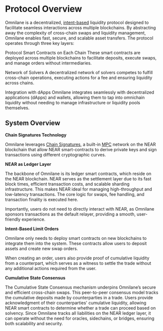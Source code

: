 # Protocol Overview

Omnilane is a decentralized, [intent-based](https://blog.uniswap.org/uniswap-labs-and-across-propose-standard-for-cross-chain-intents) liquidity protocol designed to facilitate seamless interactions across multiple blockchains. By abstracting away the complexity of cross-chain swaps and liquidity management, Omnilane enables fast, secure, and scalable asset transfers. The protocol operates through three key layers:

Protocol Smart Contracts on Each Chain
These smart contracts are deployed across multiple blockchains to facilitate deposits, execute swaps, and manage orders without intermediaries.

Network of Solvers
A decentralized network of solvers competes to fulfill cross-chain operations, executing actions for a fee and ensuring liquidity across chains.

Integration with dApps
Omnilane integrates seamlessly with decentralized applications (dApps) and wallets, allowing them to tap into omnichain liquidity without needing to manage infrastructure or liquidity pools themselves.

## System Overview

**Chain Signatures Technology**

Omnilane leverages [Chain Signatures](https://docs.near.org/build/chain-abstraction/chain-signatures), a built-in [MPC](https://www.fireblocks.com/what-is-mpc/) network on the NEAR blockchain that allow NEAR smart-contracts to derive private keys and sign transactions using different cryptographic curves.

**NEAR as Ledger Layer**

The backbone of Omnilane is its ledger smart contracts, which reside on the NEAR blockchain. NEAR serves as the settlement layer due to its fast block times, efficient transaction costs, and scalable sharding infrastructure. This makes NEAR ideal for managing high-throughput and low-latency transactions. The core logic for swaps, fee handling, and transaction finality is executed here. 

Importantly, users do not need to directly interact with NEAR, as Omnilane sponsors transactions as the default relayer, providing a smooth, user-friendly experience.

**Intent-Based Limit Orders**

Omnilane only needs to deploy smart contracts on new blockchains to integrate them into the system. These contracts allow users to deposit assets and create new swap orders. 

When creating an order, users also provide proof of cumulative liquidity from a counterpart, which serves as a witness to settle the trade without any additional actions required from the user.

**Cumulative State Consensus**

The Cumulative State Consensus mechanism underpins Omnilane’s secure and efficient cross-chain swaps. This peer-to-peer consensus model tracks the cumulative deposits made by counterparties in a trade. Users provide acknowledgment of their counterparties' cumulative liquidity, allowing NEAR smart contracts to determine whether a trade can proceed based on solvency. Since Omnilane tracks all liabilities on the NEAR ledger layer, it can operate without the need for oracles, sidechains, or bridges, ensuring both scalability and security.